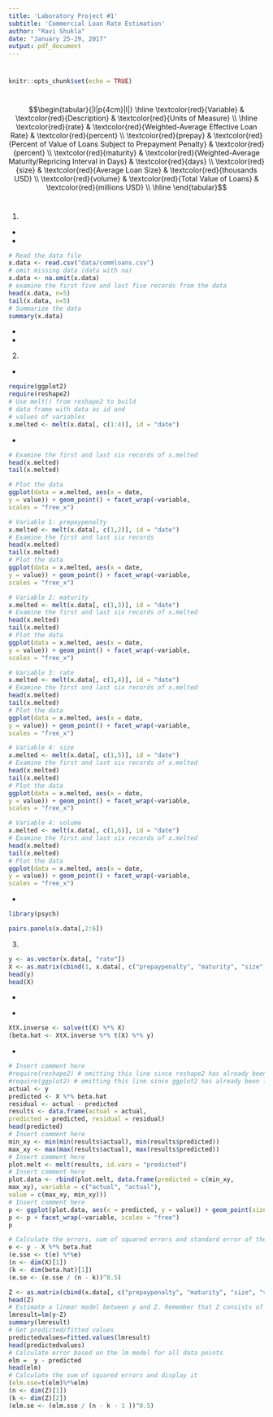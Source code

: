 ```yaml
---
title: 'Laboratory Project #1'
subtitle: 'Commercial Loan Rate Estimation'
author: "Ravi Shukla"
date: "January 25-29, 2017"
output: pdf_document
---
```


\textcolor{blue}{Note: My  notes are in blue font. The instructions provided by Professor Foote in the document are in red.}

\textcolor{blue}{I executed all the R commands one line at a time in the console and examined the results in detail to convince myself that the commands worked and gave reasonable results. Once I was convincedthat the commands worked correctly, I copied and pasted them from the console to the R Markdown panel.}

# \textcolor{red}{Purpose}

\textcolor{red}{This project will allow us to practice various R features using live data to support a decision regarding the provision of captive financing to customers at the beginning of this chapter. We will focus on translating regression statistics into R, plotting results, and interpreting ordinary least squares regression outcomes.}

# \textcolor{red}{Problem}

\textcolor{red}{As we researched how to provide captive financing and insurance for our customers, we found that we needed to understand the relationships among lending rates and various terms and conditions of typical equipment financing contracts.}

\textcolor{red}{We will focus on one question:}

\begin{quote}
\textcolor{red}{\textit{What is the influence of terms and conditions on the lending rate of fully committed commercial loans with maturities greater than one year?}}
\end{quote}

```r
knitr::opts_chunk$set(echo = TRUE)
```

# \textcolor{red}{Data}

\textcolor{red}{The data set commloan.csv contains data from the St. Louis Federal Reserve Bank's FRED website, which we will use to get some high level insights. The quarterly data extends from the first quarter of 2003 to the second quarter of 2016 and aggregates a survey administered by the St. Louis Fed. There are several time series included. Each loan record is collected by the time that pricing terms were set and by commitment, with maturities more than 365 days from a survey of all commercial banks. Here are the definitions.}


$$\begin{tabular}{|l|p{4cm}|l|}
\hline
\textcolor{red}{Variable} & \textcolor{red}{Description} & \textcolor{red}{Units of Measure} \\
\hline
\textcolor{red}{rate} & \textcolor{red}{Weighted-Average Effective Loan Rate} & \textcolor{red}{percent} \\
\textcolor{red}{prepay} & \textcolor{red}{Percent of Value of Loans Subject to Prepayment Penalty} & \textcolor{red}{percent} \\
\textcolor{red}{maturity} & \textcolor{red}{Weighted-Average Maturity/Repricing Interval in Days} & \textcolor{red}{days} \\
\textcolor{red}{size} & \textcolor{red}{Average Loan Size} & \textcolor{red}{thousands USD} \\
\textcolor{red}{volume} & \textcolor{red}{Total Value of Loans} & \textcolor{red}{millions USD} \\
\hline
\end{tabular}$$

# \textcolor{red}{Work Flow}

1. \textcolor{red}{Prepare the data.}
* \textcolor{red}{Visit the FRED website. Include any information on the site to enhance the interpretation of results.}
* \textcolor{red}{Use read.csv to read the data into R. Be sure to set the working directory where the data resides. Use na.omit() to clean the data.}

\textcolor{blue}{I placed \texttt{commloans.csv} in a folder named \texttt{data} within my working directory (the directory where the .Rmd file is saved). This allows me to issue the command read.csv("data/commloans.csv") to read the file.}

\textcolor{blue}{Note that we  can set the working directory explicitly. If we don't do that, then the directory where the R Markdown file is saved becomes the working directory. I chose the latter alternative in this program.} 

\textcolor{blue}{Note the use of \texttt{n=5} in head and tail to view five records as required in the instructions. Bydefault head and tail show 6 records.}

```r
# Read the data file 
x.data <- read.csv("data/commloans.csv")
# omit missing data (data with na)
x.data <- na.omit(x.data)
# examine the first five and last five records from the data
head(x.data, n=5)
tail(x.data, n=5)
# Summarize the data
summary(x.data)
```
* \textcolor{red}{Assign the data to a variable called x.data. Examine the first and last five entries (lookup head()). Run a summary of the data set.}
* \textcolor{red}{What anomalies appear based on these procedures?}

\textcolor{blue}{We have quarterly data from April 1, 2003 to July 1, 2016. The maturity ranges from 40 days to 396 days. This seems inconsistent with what we expect since the database is supposed to be of loans with maturities more than 365 days. Perhaps, the maturity values are shorter because they refer to repricing rather than maturity. The max value (396) seems to be an outlier. Volume seems to be skewed to the right: There are some very large size loans.}

2. \textcolor{red}{Explore the data}

* \textcolor{red}{Let's plot the time series data using this code:}

```r
require(ggplot2)
require(reshape2)
# Use melt() from reshape2 to build
# data frame with data as id and
# values of variables
x.melted <- melt(x.data[, c(1:4)], id = "date")
```

\textcolor{blue}{Here is an explanation of \texttt{melt(x.data[, c(1:4)], id = "date")}: Take all rows and columns 1 through 4 of \texttt{x.data} (date, prepaypenalty, maturity and rate) and create time-series using for prepeypenalty, maturity and rate using the \texttt{melt} function. For more information about the melt function which is a part of the reshape package, go to \url{http://www.statmethods.net/management/reshape.html}.} 

* \textcolor{red}{Describe the data frame that melt() produces.}

```r
# Examine the first and last six records of x.melted
head(x.melted)
tail(x.melted)
```

\textcolor{blue}{Here is the plot using the code given by Professor Foote.}

```r
# Plot the data
ggplot(data = x.melted, aes(x = date,
y = value)) + geom_point() + facet_wrap(~variable,
scales = "free_x")
```

\textcolor{blue}{I also plot all six data items individually. I am reusing the variable name \texttt{x.melted}. This is perfectly legal.}

```r
# Variable 1: prepaypenalty
x.melted <- melt(x.data[, c(1,2)], id = "date")
# Examine the first and last six records
head(x.melted)
tail(x.melted)
# Plot the data
ggplot(data = x.melted, aes(x = date,
y = value)) + geom_point() + facet_wrap(~variable,
scales = "free_x")

# Variable 2: maturity
x.melted <- melt(x.data[, c(1,3)], id = "date")
# Examine the first and last six records of x.melted
head(x.melted)
tail(x.melted)
# Plot the data
ggplot(data = x.melted, aes(x = date,
y = value)) + geom_point() + facet_wrap(~variable,
scales = "free_x")

# Variable 3: rate
x.melted <- melt(x.data[, c(1,4)], id = "date")
# Examine the first and last six records of x.melted
head(x.melted)
tail(x.melted)
# Plot the data
ggplot(data = x.melted, aes(x = date,
y = value)) + geom_point() + facet_wrap(~variable,
scales = "free_x")

# Variable 4: size
x.melted <- melt(x.data[, c(1,5)], id = "date")
# Examine the first and last six records of x.melted
head(x.melted)
tail(x.melted)
# Plot the data
ggplot(data = x.melted, aes(x = date,
y = value)) + geom_point() + facet_wrap(~variable,
scales = "free_x")

# Variable 4: volume
x.melted <- melt(x.data[, c(1,6)], id = "date")
# Examine the first and last six records of x.melted
head(x.melted)
tail(x.melted)
# Plot the data
ggplot(data = x.melted, aes(x = date,
y = value)) + geom_point() + facet_wrap(~variable,
scales = "free_x")
```

* \textcolor{red}{Let's load the psych library and produce a scatterplot matrix. Interpret this exploration.}

\textcolor{blue}{I create the scatterplot for only the five variables of interest which are in columns 2:6 of \texttt{x.data}.} 
```r
library(psych)

pairs.panels(x.data[,2:6])
```

\textcolor{blue}{Loan size and volume are highly positively correlated ($\rho=0.82$). So, the  higher the loan size, the higher the loan volume.Loan rate is mildly negatively correlated with size and volume. So, loans with low interest rates are smaller in size and have lower volume.}

3. \textcolor{red}{Analyze the data.}

\textcolor{red}{Let's regress \texttt{rate} on the rest of the variables in \texttt{x.data}. To do this we form a matrix of independent variables (predictor or explanatory variables) in the matrix $\mathbf{X}$ and a separate vector $\mathbf{y}$ for the dependent (response) variable rate. We recall that the $\mathbf{1}$ vector will produce a constant intercept in the regression model.}

```r
y <- as.vector(x.data[, "rate"])
X <- as.matrix(cbind(1, x.data[, c("prepaypenalty", "maturity", "size", "volume")]))
head(y)
head(X)
```


* \textcolor{red}{Explain the code used to form \texttt{y} and \texttt{X}.}

\textcolor{blue}{\texttt{as.vector(x.data[, \"rate\"])} takes the \texttt{rate} column from \texttt{x.data} and creates a column vector \texttt{y}. 
\texttt{as.matrix(cbind(1, x.data[, c("prepaypenalty", "maturity", "size", "volume")]))} takes four columns identified in the formula and creates a matrix \texttt{X} of 4 columns.}

* \textcolor{red}{Calculate the $\hat\beta$ coefficients and interpret their meaning.}

```r
XtX.inverse <- solve(t(X) %*% X)
(beta.hat <- XtX.inverse %*% t(X) %*% y)
```

\textcolor{blue}{I used the code provided by Professor Foote. The code is based on the standard multiple regression model:
\[
\text{rate}=\beta_0+\beta_1\;\text{prepaypenalty}+\beta_2\;\text{maturity}+\beta_3\;\text{size}+\beta_4\;\text{volume}+\epsilon
\]
Writing the regression equation in matrix notation (See slide 11 of section 1.7 from asynchronous video for unit 1). $\mathbf{y}$ is the $n\times1$ vector of rates, the dependent variable, $\mathbf{X}$ is the $n\times4$ matrix of independent variables (prepaypenalty, maturity, size and volume), $\mathbf{B}$ is the $4\times1$ vector of coefficients ($\beta$s) and $\mathbf{E}$ is the $n\times1$ vector of errors ($\epsilon$s). $n$ is the number of observations. My fonts are somewhat different than those in Professor Foote's slides.
\[
\mathbf{y}=\mathbf{X}\mathbf{B}+\mathbf{E}
\]
Now we can find the regression coefficients using standard regression 
\[
\hat{\mathbf{B}}=\left(\mathbf{X}^{\mathbf{T}}\mathbf{X}\right)^{-1}\mathbf{X}^{\mathbf{T}}\mathbf{y}
\]
The \texttt{t} function in used to transpose the matrix and \texttt{solve} function is used to invert the matrix. The process is implemented in two steps here: First we calculate $\left(\mathbf{X}^{\mathbf{T}}\mathbf{X}\right)^{-1}$ as \texttt{XTX.inverse} and then multiply it by $\mathbf{X}^{\mathbf{T}}\mathbf{y}$ to get $\hat{\mathbf{B}}$ as \texttt{beta.hat}. Note that the parentheses around the expression makes R display the result (\texttt{beta.hat} here) without us having to ask for it explicitly.}

\textcolor{blue}{The coefficients show that the dependent variable, \texttt{rate}, is positively related to maturity but negatively related to the other three variables \texttt{prepaypenalty}, \texttt{size} and \texttt{volume}.}


* \textcolor{red}{Calculate actual and predicted rates and plot using this code.}
```r
# Insert comment here
#require(reshape2) # omitting this line since reshape2 has already been loaded
#require(ggplot2) # omitting this line since ggplot2 has already been loaded
actual <- y
predicted <- X %*% beta.hat
residual <- actual - predicted
results <- data.frame(actual = actual,
predicted = predicted, residual = residual)
head(predicted)
# Insert comment here
min_xy <- min(min(results$actual), min(results$predicted))
max_xy <- max(max(results$actual), max(results$predicted))
# Insert comment here
plot.melt <- melt(results, id.vars = "predicted")
# Insert comment here
plot.data <- rbind(plot.melt, data.frame(predicted = c(min_xy,
max_xy), variable = c("actual", "actual"),
value = c(max_xy, min_xy)))
# Insert comment here
p <- ggplot(plot.data, aes(x = predicted, y = value)) + geom_point(size = 2.5) + theme_bw()
p <- p + facet_wrap(~variable, scales = "free")
p
```

```r
# Calculate the errors, sum of squared errors and standard error of the regression
e <- y - X %*% beta.hat
(e.sse <- t(e) %*%e)
(n <- dim(X)[1])
(k <- dim(beta.hat)[1])
(e.se <- (e.sse / (n - k))^0.5)
```

\textcolor{blue}{Another way to conduct the regression analysis (estimate the coefficients and calculate the SSE) is by using the \texttt{lm} function whch estimates the linear model. You can get help on the lm model at \url{https://stat.ethz.ch/R-manual/R-devel/library/stats/html/lm.html}. I define \texttt{Z} as the matrix of independent variables.}

```r
Z <- as.matrix(cbind(x.data[, c("prepaypenalty", "maturity", "size", "volume")]))
head(Z)
# Estimate a linear model between y and Z. Remember that Z consists of four variables. 
lmresult=lm(y~Z)
summary(lmresult)
# Get predicted/fitted values
predictedvalues=fitted.values(lmresult)
head(predictedvalues)
# Calculate error based on the lm model for all data points
elm =  y - predicted
head(elm)
# Calculate the sum of squared errors and display it
(elm.sse=t(elm)%*%elm)
(n <- dim(Z)[1])
(k <- dim(Z)[2])
(elm.se <- (elm.sse / (n - k - 1 ))^0.5)
```

# \textcolor{blue}{Observations and Recommendations}

\textcolor{blue}{The analysis shows that the interest rate on the loan is related in the statistically significant manner to the prepayment penalty (\texttt{prepaypenalty}). While \texttt{rate} is related positively with maturity and negatively with size and volume, those relationships are not statistically significant. The $R^2$ of 0.4026 or 40.26\% indicates that we can have a reaosnable confidence in the model. To explore the reltionship more, we should regress rate on prepaypenalty alone to see how well this one variable alone explains the variability in rate.}

# \textcolor{blue}{Sources}

\begin{itemize}
\item Various discussions on \url{http://stackoverflow.com}
\item \url{http://www.statmethods.net/management/reshape.html}
\item \url{https://stat.ethz.ch/R-manual/R-devel/library/stats/html/lm.html} 
\end{itemize}
